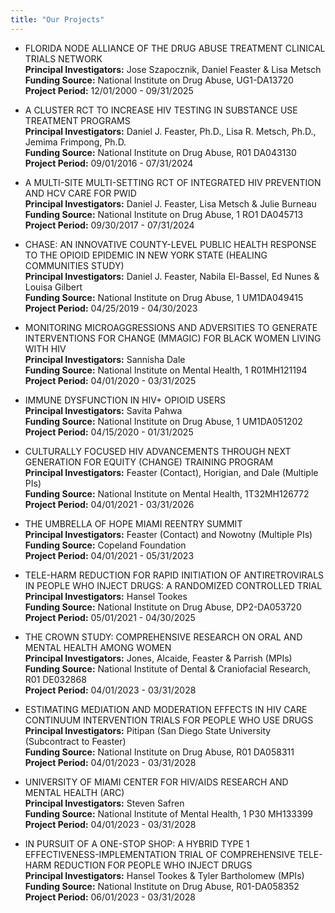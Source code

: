 ```yaml
---
title: "Our Projects"
---
```


::: { .projects-page }

- FLORIDA NODE ALLIANCE OF THE DRUG ABUSE TREATMENT CLINICAL TRIALS NETWORK\
    **Principal Investigators:** Jose Szapocznik, Daniel Feaster & Lisa Metsch \
    **Funding Source:** National Institute on Drug Abuse, UG1-DA13720 \
    **Project Period:** 12/01/2000 - 09/31/2025 
    
- A CLUSTER RCT TO INCREASE HIV TESTING IN SUBSTANCE USE TREATMENT PROGRAMS\
    **Principal Investigators:** Daniel J. Feaster, Ph.D., Lisa R. Metsch, Ph.D., Jemima Frimpong, Ph.D. \
    **Funding Source:** National Institute on Drug Abuse, R01 DA043130 \
    **Project Period:** 09/01/2016 - 07/31/2024 
    
- A MULTI-SITE MULTI-SETTING RCT OF INTEGRATED HIV PREVENTION AND HCV CARE FOR PWID \
    **Principal Investigators:** Daniel J. Feaster, Lisa Metsch & Julie Burneau \
    **Funding Source:** National Institute on Drug Abuse, 1 RO1 DA045713 \
    **Project Period:** 09/30/2017 - 07/31/2024 
    
- CHASE: AN INNOVATIVE COUNTY-LEVEL PUBLIC HEALTH RESPONSE TO THE OPIOID EPIDEMIC IN NEW YORK STATE (HEALING COMMUNITIES STUDY) \
    **Principal Investigators:** Daniel J. Feaster, Nabila El-Bassel, Ed Nunes & Louisa Gilbert \
    **Funding Source:** National Institute on Drug Abuse, 1 UM1DA049415 \
    **Project Period:** 04/25/2019 - 04/30/2023 
    
- MONITORING MICROAGGRESSIONS AND ADVERSITIES TO GENERATE INTERVENTIONS FOR CHANGE (MMAGIC) FOR BLACK WOMEN LIVING WITH HIV \
    **Principal Investigators:** Sannisha Dale \
    **Funding Source:** National Institute on Mental Health, 1 R01MH121194 \
    **Project Period:** 04/01/2020 - 03/31/2025 
    
- IMMUNE DYSFUNCTION IN HIV+ OPIOID USERS \
    **Principal Investigators:** Savita Pahwa \
    **Funding Source:** National Institute on Drug Abuse, 1 UM1DA051202\
    **Project Period:** 04/15/2020 - 01/31/2025
    
- CULTURALLY FOCUSED HIV ADVANCEMENTS THROUGH NEXT GENERATION FOR EQUITY (CHANGE) TRAINING PROGRAM \
    **Principal Investigators:** Feaster (Contact), Horigian, and Dale (Multiple PIs) \
    **Funding Source:** National Institute on Mental Health, 1T32MH126772 \
    **Project Period:** 04/01/2021 - 03/31/2026
    
- THE UMBRELLA OF HOPE MIAMI REENTRY SUMMIT \
    **Principal Investigators:** Feaster (Contact) and Nowotny (Multiple PIs) \
    **Funding Source:** Copeland Foundation \
    **Project Period:** 04/01/2021 - 05/31/2023
    
- TELE-HARM REDUCTION FOR RAPID INITIATION OF ANTIRETROVIRALS IN PEOPLE WHO INJECT DRUGS: A RANDOMIZED CONTROLLED TRIAL \
    **Principal Investigators:** Hansel Tookes \
    **Funding Source:** National Institute on Drug Abuse, DP2-DA053720 \
    **Project Period:** 05/01/2021 - 04/30/2025 
    
- THE CROWN STUDY: COMPREHENSIVE RESEARCH ON ORAL AND MENTAL HEALTH AMONG WOMEN \
    **Principal Investigators:** Jones, Alcaide, Feaster & Parrish (MPIs) \
    **Funding Source:** National Institute of Dental & Craniofacial Research, R01 DE032868 \
    **Project Period:** 04/01/2023 - 03/31/2028 
    
- ESTIMATING MEDIATION AND MODERATION EFFECTS IN HIV CARE CONTINUUM INTERVENTION TRIALS FOR PEOPLE WHO USE DRUGS \
    **Principal Investigators:** Pitipan (San Diego State University (Subcontract to Feaster) \
    **Funding Source:** National Institute on Drug Abuse, R01 DA058311 \
    **Project Period:** 04/01/2023 - 03/31/2028
    
- UNIVERSITY OF MIAMI CENTER FOR HIV/AIDS RESEARCH AND MENTAL HEALTH (ARC) \
    **Principal Investigators:** Steven Safren \
    **Funding Source:** National Institute of Mental Health, 1 P30 MH133399 \
    **Project Period:** 04/01/2023 - 03/31/2028 
    
- IN PURSUIT OF A ONE-STOP SHOP: A HYBRID TYPE 1 EFFECTIVENESS-IMPLEMENTATION TRIAL OF COMPREHENSIVE TELE-HARM REDUCTION FOR PEOPLE WHO INJECT DRUGS \
    **Principal Investigators:** Hansel Tookes & Tyler Bartholomew (MPIs) \
    **Funding Source:** National Institute on Drug Abuse, R01-DA058352 \
    **Project Period:** 06/01/2023 - 03/31/2028 
    

:::
